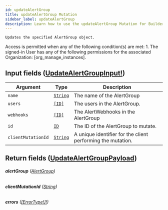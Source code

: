 ```yaml
---
id: updateAlertGroup
title: updateAlertGroup Mutation
sidebar_label: updateAlertGroup
description: Learn how to use the updateAlertGroup Mutation for Builder's API.
---
```


    Updates the specified AlertGroup object.

Access is permitted when any of the following condition(s) are met: 1. The signed-in User has any of the following permissions for the associated Organization: [org_manage_instances].

## Input fields ([UpdateAlertGroupInput!](/docs/composer/builder/api/schema/input_object/UpdateAlertGroupInput.mdx))

| Argument           | Type                                     | Description                                                 |
| ------------------ | ---------------------------------------- | ----------------------------------------------------------- |
| `name`             | [`String`](/docs/composer/builder/api/schema/scalar/String.mdx) | The name of the AlertGroup                                  |
| `users`            | [`[ID]`](/docs/composer/builder/api/schema/scalar/ID.mdx)       | The users in the AlertGroup.                                |
| `webhooks`         | [`[ID]`](/docs/composer/builder/api/schema/scalar/ID.mdx)       | The AlertWebhooks in the AlertGroup                         |
| `id`               | [`ID`](/docs/composer/builder/api/schema/scalar/ID.mdx)         | The ID of the AlertGroup to mutate.                         |
| `clientMutationId` | [`String`](/docs/composer/builder/api/schema/scalar/String.mdx) | A unique identifier for the client performing the mutation. |

## Return fields ([UpdateAlertGroupPayload](/docs/composer/builder/api/schema/object/UpdateAlertGroupPayload.mdx))

###### <b>alertGroup</b> ([AlertGroup](/docs/composer/builder/api/schema/object/AlertGroup.mdx))

###### <b>clientMutationId</b> ([String](/docs/composer/builder/api/schema/scalar/String.mdx))

###### <b>errors</b> ([[ErrorType!]!](/docs/composer/builder/api/schema/object/ErrorType.mdx))
